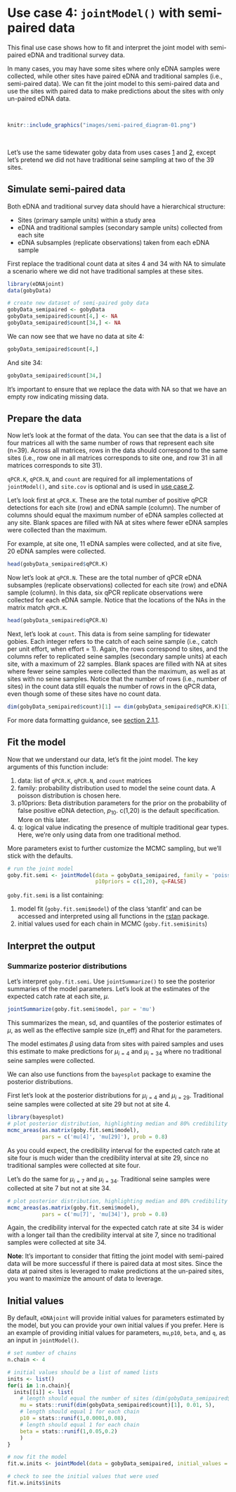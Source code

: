 # Use case 4: `jointModel()` with semi-paired data {#usecase4}

This final use case shows how to fit and interpret the joint model with semi-paired eDNA and traditional survey data.

In many cases, you may have some sites where only eDNA samples were collected, while other sites have paired eDNA and traditional samples (i.e., semi-paired data). We can fit the joint model to this semi-paired data and use the sites with paired data to make predictions about the sites with only un-paired eDNA data.

<br>

```r
knitr::include_graphics("images/semi-paired_diagram-01.png")
```

<br>


Let's use the same tidewater goby data from uses cases [1](#usecase1) and [2](#usecase2), except let's pretend we did not have traditional seine sampling at two of the 39 sites.

## Simulate semi-paired data

Both eDNA and traditional survey data should have a hierarchical structure:

* Sites (primary sample units) within a study area
* eDNA and traditional samples (secondary sample units) collected from each site
* eDNA subsamples (replicate observations) taken from each eDNA sample

First replace the traditional count data at sites 4 and 34 with NA to simulate a scenario where we did not have traditional samples at these sites.

```r
library(eDNAjoint)
data(gobyData)

# create new dataset of semi-paired goby data
gobyData_semipaired <- gobyData
gobyData_semipaired$count[4,] <- NA
gobyData_semipaired$count[34,] <- NA
```

We can now see that we have no data at site 4:

```r
gobyData_semipaired$count[4,]
```
And site 34:

```r
gobyData_semipaired$count[34,]
```
It's important to ensure that we replace the data with NA so that we have an empty row indicating missing data. 

## Prepare the data


Now let's look at the format of the data. You can see that the data is a list of four matrices all with the same number of rows that represent each site (n=39). Across all matrices, rows in the data should correspond to the same sites (i.e., row one in all matrices corresponds to site one, and row 31 in all matrices corresponds to site 31).

`qPCR.K`, `qPCR.N`, and `count` are required for all implementations of `jointModel()`, and `site.cov` is optional and is used in [use case 2](#usecase2). 

Let's look first at `qPCR.K`. These are the total number of positive qPCR detections for each site (row) and eDNA sample (column). The number of columns should equal the maximum number of eDNA samples collected at any site. Blank spaces are filled with NA at sites where fewer eDNA samples were collected than the maximum.

For example, at site one, 11 eDNA samples were collected, and at site five, 20 eDNA samples were collected.

```r
head(gobyData_semipaired$qPCR.K)
```

Now let's look at `qPCR.N`. These are the total number of qPCR eDNA subsamples (replicate observations) collected for each site (row) and eDNA sample (column). In this data, six qPCR replicate observations were collected for each eDNA sample. Notice that the locations of the NAs in the matrix match `qPCR.K`.

```r
head(gobyData_semipaired$qPCR.N)
```

Next, let's look at `count`. This data is from seine sampling for tidewater gobies. Each integer refers to the catch of each seine sample (i.e., catch per unit effort, when effort = 1). Again, the rows correspond to sites, and the columns refer to replicated seine samples (secondary sample units) at each site, with a maximum of 22 samples. Blank spaces are filled with NA at sites where fewer seine samples were collected than the maximum, as well as at sites with no seine samples. Notice that the number of rows (i.e., number of sites) in the count data still equals the number of rows in the qPCR data, even though some of these sites have no count data.

```r
dim(gobyData_semipaired$count)[1] == dim(gobyData_semipaired$qPCR.K)[1]
```
For more data formatting guidance, see [section 2.1.1](#longtowide).

## Fit the model

Now that we understand our data, let's fit the joint model. The key arguments of this function include:

1. data: list of `qPCR.K`, `qPCR.N`, and `count` matrices
2. family: probability distribution used to model the seine count data. A poisson distribution is chosen here.
3. p10priors: Beta distribution parameters for the prior on the probability of false positive eDNA detection, $p_{10}$. c(1,20) is the default specification. More on this later.
4. q: logical value indicating the presence of multiple traditional gear types. Here, we're only using data from one traditional method.

More parameters exist to further customize the MCMC sampling, but we'll stick with the defaults.

```r
# run the joint model 
goby.fit.semi <- jointModel(data = gobyData_semipaired, family = 'poisson', 
                            p10priors = c(1,20), q=FALSE)
```

`goby.fit.semi` is a list containing:

1. model fit (`goby.fit.semi$model`) of the class 'stanfit' and can be accessed and interpreted using all functions in the [rstan](https://mc-stan.org/rstan/) package.
2. initial values used for each chain in MCMC (`goby.fit.semi$inits`)

## Interpret the output

### Summarize posterior distributions

Let's interpret `goby.fit.semi`. Use `jointSummarize()` to see the posterior summaries of the model parameters. Let's look at the estimates of the expected catch rate at each site, $\mu$.

```r
jointSummarize(goby.fit.semi$model, par = 'mu')
```
This summarizes the mean, sd, and quantiles of the posterior estimates of $\mu$, as well as the effective sample size (n_eff) and Rhat for the parameters.

The model estimates $\beta$ using data from sites with paired samples and uses this estimate to make predictions for $\mu_{i=4}$ and $\mu_{i=34}$ where no traditional seine samples were collected.

We can also use functions from the `bayesplot` package to examine the posterior distributions.

First let's look at the posterior distributions for $\mu_{i=4}$ and $\mu_{i=29}$. Traditional seine samples were collected at site 29 but not at site 4.

```r
library(bayesplot)
# plot posterior distribution, highlighting median and 80% credibility interval
mcmc_areas(as.matrix(goby.fit.semi$model), 
           pars = c('mu[4]', 'mu[29]'), prob = 0.8)
```

As you could expect, the credibility interval for the expected catch rate at site four is much wider than the credibility interval at site 29, since no traditional samples were collected at site four.

Let's do the same for $\mu_{i=7}$ and $\mu_{i=34}$. Traditional seine samples were collected at site 7 but not at site 34.

```r
# plot posterior distribution, highlighting median and 80% credibility interval
mcmc_areas(as.matrix(goby.fit.semi$model), 
           pars = c('mu[7]', 'mu[34]'), prob = 0.8)
```

Again, the credibility interval for the expected catch rate at site 34 is wider with a longer tail than the credibility interval at site 7, since no traditional samples were collected at site 34.

**Note**: It's important to consider that fitting the joint model with semi-paired data will be more successful if there is paired data at most sites. Since the data at paired sites is leveraged to make predictions at the un-paired sites, you want to maximize the amount of data to leverage.

## Initial values {#initialvalues4}

By default, `eDNAjoint` will provide initial values for parameters estimated by the model, but you can provide your own initial values if you prefer. Here is an example of providing initial values for parameters, `mu`,`p10`, `beta`, and `q`, as an input in `jointModel()`.

```r
# set number of chains
n.chain <- 4

# initial values should be a list of named lists
inits <- list()
for(i in 1:n.chain){
  inits[[i]] <- list(
    # length should equal the number of sites (dim(gobyData_semipaired$count)[1]) for each chain
    mu = stats::runif(dim(gobyData_semipaired$count)[1], 0.01, 5), 
    # length should equal 1 for each chain 
    p10 = stats::runif(1,0.0001,0.08),
    # length should equal 1 for each chain 
    beta = stats::runif(1,0.05,0.2)
    )
}

# now fit the model
fit.w.inits <- jointModel(data = gobyData_semipaired, initial_values = inits)

# check to see the initial values that were used
fit.w.inits$inits

```